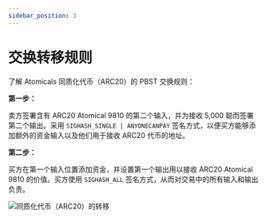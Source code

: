 ---
sidebar_position: 3
---

# 交换转移规则

了解 Atomicals 同质化代币（ARC20）的 PBST 交换规则：

**第一步：**

卖方签署含有 ARC20 Atomical 9810 的第二个输入，并为接收 5,000 聪而签署第二个输出。采用 `SIGHASH_SINGLE | ANYONECANPAY` 签名方式，以便买方能够添加额外的资金输入以及他们用于接收 ARC20 代币的地址。

**第二步：**

买方在第一个输入位置添加资金，并设置第一个输出用以接收 ARC20 Atomical 9810 的价值。买方使用 `SIGHASH_ALL` 签名方式，从而对交易中的所有输入和输出负责。

![同质化代币（ARC20）的转移](./img/swap-transfer-rules1.jpg)
